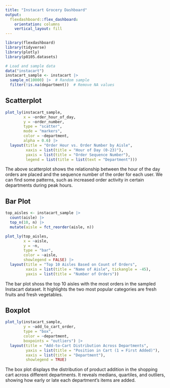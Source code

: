 ```yaml
---
title: "Instacart Grocery Dashboard"
output: 
  flexdashboard::flex_dashboard:
    orientation: columns
    vertical_layout: fill
---
```


```r
library(flexdashboard)
library(tidyverse)
library(plotly)
library(p8105.datasets)

# Load and sample data
data("instacart")
instacart_sample <- instacart |> 
  sample_n(10000) |>  # Random sample
  filter(!is.na(department))  # Remove NA values
```

## Scatterplot {data-width=600}

```r
plot_ly(instacart_sample, 
        x = ~order_hour_of_day, 
        y = ~order_number, 
        type = "scatter", 
        mode = "markers",
        color = ~department, 
        alpha = 0.6) |> 
  layout(title = "Order Hour vs. Order Number by Aisle",
         xaxis = list(title = "Hour of Day (0-23)"),
         yaxis = list(title = "Order Sequence Number"),
         legend = list(title = list(text = "Department")))
```
The above scatterplot shows the relationship between the hour of the day orders are placed and the sequence number of the order for each user. We can find some patterns, such as increased order activity in certain departments during peak hours.

## Bar Plot {data-width=400}

```r
top_aisles <- instacart_sample |> 
  count(aisle) |> 
  top_n(10, n) |> 
  mutate(aisle = fct_reorder(aisle, n))

plot_ly(top_aisles, 
        x = ~aisle, 
        y = ~n, 
        type = "bar", 
        color = ~aisle,
        showlegend = FALSE) |> 
  layout(title = "Top 10 Aisles Based on Count of Orders",
         xaxis = list(title = "Name of Aisle", tickangle = -45),
         yaxis = list(title = "Number of Orders"))
```
The bar plot shoss the top 10 aisles with the most orders in the sampled Instacart dataset. It highlights the two most popular categories are fresh fruits and fresh vegetables.

## Boxplot {data-width=600}

```r
plot_ly(instacart_sample, 
        y = ~add_to_cart_order, 
        type = "box", 
        color = ~department,
        boxpoints = "outliers") |> 
  layout(title = "Add-to-Cart Distribution Across Departments",
         yaxis = list(title = "Position in Cart (1 = First Added)"),
         xaxis = list(title = "Department"),
         showlegend = TRUE)
```
The box plot displays the distribution of product addition in the shopping cart across different departments. It reveals medians, quartiles, and outliers, showing how early or late each department's items are added.
